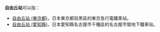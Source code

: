 '''自由丘站'''可以指：
* [[自由丘站_(東京都)|自由丘站 (東京都)]]，日本東京都目黑區的東京急行電鐵車站。
* [[自由丘站_(愛知縣)|自由丘站 (愛知縣)]]，日本愛知縣名古屋市千種區的名古屋市營地下鐵車站。
{{disambig|cat=五字車站名消歧義}}